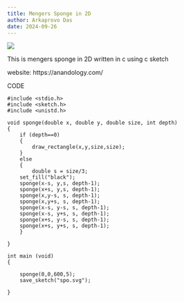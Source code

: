 ```yaml
---
title: Mengers Sponge in 2D
author: Arkaprovo Das
date: 2024-09-26
---
```


![](images/spo.svg)

This is mengers sponge in 2D written in c using c sketch

website: https://anandology.com/

CODE

```
#include <stdio.h>
#include <sketch.h>
#include <unistd.h>

void sponge(double x, double y, double size, int depth)
{
    if (depth==0)
    {
        draw_rectangle(x,y,size,size);
    }
    else
    {
        double s = size/3;
    set_fill("black");
    sponge(x-s, y,s, depth-1);
    sponge(x+s, y,s, depth-1);
    sponge(x,y-s, s, depth-1);
    sponge(x,y+s, s, depth-1);
    sponge(x-s, y-s, s, depth-1);
    sponge(x-s, y+s, s, depth-1);
    sponge(x+s, y-s, s, depth-1);
    sponge(x+s, y+s, s, depth-1);
    }
    
}

int main (void)
{

    sponge(0,0,600,5);
    save_sketch("spo.svg");

}
```